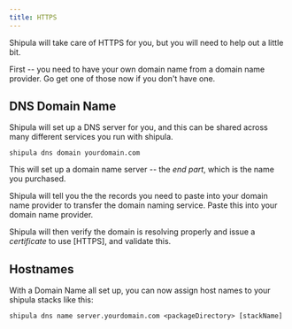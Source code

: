 ```yaml
---
title: HTTPS
---
```


Shipula will take care of HTTPS for you, but you will need to help out a little bit.

First -- you need to have your own domain name from a domain name provider.
Go get one of those now if you don't have one.

## DNS Domain Name

Shipula will set up a DNS server for you, and this can be shared across many different services you run with shipula.

`shipula dns domain yourdomain.com`

This will set up a domain name server -- the _end part_, which is the name you purchased.

Shipula will tell you the the records you need to paste into your domain name provider to transfer the domain naming service.
Paste this into your domain name provider.

Shipula will then verify the domain is resolving properly and issue a _certificate_ to use [HTTPS], and validate this.

## Hostnames

With a Domain Name all set up, you can now assign host names to your shipula stacks like this:

`shipula dns name server.yourdomain.com <packageDirectory> [stackName]`
